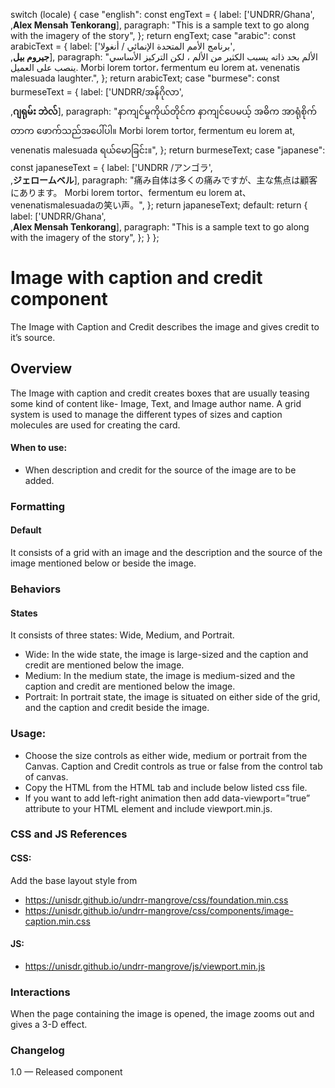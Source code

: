 
  switch (locale) {
    case "english":
      const engText = {
        label: ['UNDRR/Ghana',<br/>,<strong>Alex Mensah Tenkorang</strong>],
        paragraph: "This is a sample text to go along with the imagery of the story",
      };
      return engText;
    case "arabic":
      const arabicText = {
        label: ['برنامج الأمم المتحدة الإنمائي / أنغولا',<br/>,<strong>جيروم بيل</strong>],
        paragraph: "الألم بحد ذاته يسبب الكثير من الألم ، لكن التركيز الأساسي ينصب على العميل. Morbi lorem tortor، fermentum eu lorem at، venenatis malesuada laughter.",
      };
      return arabicText;
    case "burmese":
      const burmeseText = {
        label: ['UNDRR/အန်ဂိုလာ',<br/>,<strong>ဂျရုမ်း ဘဲလ်</strong>],
        paragraph: "နာကျင်မှုကိုယ်တိုင်က နာကျင်ပေမယ့် အဓိက အာရုံစိုက်တာက ဖောက်သည်အပေါ်ပါ။ Morbi lorem tortor, fermentum eu lorem at, venenatis malesuada ရယ်မောခြင်း။",
      };
      return burmeseText;
    case "japanese":
      const japaneseText = {
        label: ['UNDRR /アンゴラ',<br/>,<strong>ジェロームベル</strong>],
        paragraph: "痛み自体は多くの痛みですが、主な焦点は顧客にあります。 Morbi lorem tortor、fermentum eu lorem at、venenatismalesuadaの笑い声。",
      };
      return japaneseText;
    default:
      return {
        label: ['UNDRR/Ghana',<br/>,<strong>Alex Mensah Tenkorang</strong>],
        paragraph: "This is a sample text to go along with the imagery of the story",
      };
  }
};

<Meta of={ImageCaptionCreditStories} />

<style>
  {`
     .subheading {
        font-weight: 600;
        font-size: 20px;
        color: #333333;
        line-height: 24px;
        margin-bottom: 12px;
        margin-top: 12px;
      }
      .sbdocs .sbdocs-p,
      .sbdocs .sbdocs-li{
        font-size: 1rem;
      }
      .sbdocs .sbdocs-h2 {
        border-bottom: none;
      }
      .css-1h4ytzj code {
        padding-right: 10px;
        width: 100%;
        font-size: 14px;
        line-height: 16px;
          background: black;
      }
    `}
</style>

# Image with caption and credit component

The Image with Caption and Credit describes the image and gives credit to it’s source.

## Overview

The Image with caption and credit creates boxes that are usually teasing some kind of content like- Image, Text, and Image author name. A grid system is used to manage the different types of sizes and caption molecules are used for creating the card.

#### When to use:

* When description and credit for the source of the image are to be added.

### Formatting

#### Default

It consists of a grid with an image and the description and the source of the image mentioned below or beside the image.

### Behaviors

#### States

It consists of three states: Wide, Medium, and Portrait.

* Wide: In the wide state, the image is large-sized and the caption and credit are mentioned below the image.
* Medium: In the medium state, the image is medium-sized and the caption and credit are mentioned below the image.
* Portrait: In portrait state, the image is situated on either side of the grid, and the caption and credit beside the image.

<Canvas />

### Usage:

* Choose the size controls as either wide, medium or portrait from the Canvas. Caption and Credit controls as true or false from the control tab of canvas.
* Copy the HTML from the HTML tab and include below listed css file.
* If you want to add left-right animation then add data-viewport=”true” attribute to your HTML element and include viewport.min.js.

### CSS and JS References

#### CSS:

Add the base layout style from

* https://unisdr.github.io/undrr-mangrove/css/foundation.min.css
* https://unisdr.github.io/undrr-mangrove/css/components/image-caption.min.css

#### JS:

* https://unisdr.github.io/undrr-mangrove/js/viewport.min.js

### Interactions

When the page containing the image is opened, the image zooms out and gives a 3-D effect.

### Changelog

1.0 — Released component
